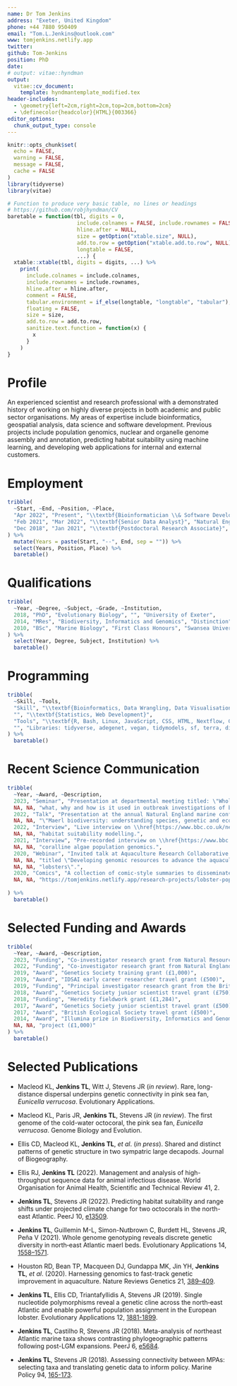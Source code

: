 ```yaml
---
name: Dr Tom Jenkins
address: "Exeter, United Kingdom"
phone: +44 7880 950409
email: "Tom.L.Jenkins@outlook.com"
www: tomjenkins.netlify.app
twitter: 
github: Tom-Jenkins
position: PhD
date:
# output: vitae::hyndman
output:
  vitae::cv_document:
    template: hyndmantemplate_modified.tex
header-includes:
  - \geometry{left=2cm,right=2cm,top=2cm,bottom=2cm}
  - \definecolor{headcolor}{HTML}{003366}
editor_options:
  chunk_output_type: console
---
```


<!-- \titlespacing{\section}{0pt}{1.ex}{0.5ex} -->
\fontsize{12}{16}\sf


```r
knitr::opts_chunk$set(
  echo = FALSE,
  warning = FALSE,
  message = FALSE,
  cache = FALSE
)
library(tidyverse)
library(vitae)
```

```r
# Function to produce very basic table, no lines or headings
# https://github.com/robjhyndman/CV
baretable = function(tbl, digits = 0,
                      include.colnames = FALSE, include.rownames = FALSE,
                      hline.after = NULL,
                      size = getOption("xtable.size", NULL),
                      add.to.row = getOption("xtable.add.to.row", NULL),
                      longtable = FALSE,
                      ...) {
  xtable::xtable(tbl, digits = digits, ...) %>%
    print(
      include.colnames = include.colnames,
      include.rownames = include.rownames,
      hline.after = hline.after,
      comment = FALSE,
      tabular.environment = if_else(longtable, "longtable", "tabular"),
      floating = FALSE,
      size = size,
      add.to.row = add.to.row,
      sanitize.text.function = function(x) {
        x
      }
    )
}
```

\vspace{6pt}

# Profile

An experienced scientist and research professional with a demonstrated history of working on highly diverse projects in both academic and public sector organisations. My areas of expertise include bioinformatics, geospatial analysis, data science and software development. Previous projects include population genomics, \textit{de novo} nuclear and organelle genome assembly and annotation, predicting habitat suitability using machine learning, and developing web applications for internal and external customers.

\vspace{12pt}

# Employment

```r
tribble(
  ~Start, ~End, ~Position, ~Place,
  "Apr 2022", "Present", "\\textbf{Bioinformatician \\& Software Developer}", "Animal and Plant Health Agency",
  "Feb 2021", "Mar 2022", "\\textbf{Senior Data Analyst}", "Natural England",
  "Dec 2018", "Jan 2021", "\\textbf{Postdoctoral Research Associate}", "University of Exeter"
) %>%
  mutate(Years = paste(Start, "--", End, sep = "")) %>%
  select(Years, Position, Place) %>%
  baretable()
```

\vspace{12pt}

# Qualifications

```r
tribble(
  ~Year, ~Degree, ~Subject, ~Grade, ~Institution,
  2018, "PhD", "Evolutionary Biology", "", "University of Exeter",
  2014, "MRes", "Biodiversity, Informatics and Genomics", "Distinction", "Imperial Colleage London",
  2010, "BSc", "Marine Biology", "First Class Honours", "Swansea University"
) %>%
  select(Year, Degree, Subject, Institution) %>% 
  baretable()
```

\vspace{12pt}

# Programming

```r
tribble(
  ~Skill, ~Tools,
  "Skill", "\\textbf{Bioinformatics, Data Wrangling, Data Visualisation, Geocomputation, Modelling,}",
  "", "\\textbf{Statistics, Web Development}",
  "Tools", "\\textbf{R, Bash, Linux, JavaScript, CSS, HTML, Nextflow, GitHub, HPC, AWS}",
  "", "Libraries: tidyverse, adegenet, vegan, tidymodels, sf, terra, dismo, shiny, leaflet.js, echarts.js",
) %>%
  baretable()
```

\vspace{12pt}

# Recent Science Communication

```r
tribble(
  ~Year, ~Award, ~Description,
  2023, "Seminar", "Presentation at departmental meeting titled: \"Whole genome sequencing:",
  NA, NA, "what, why and how is it used in outbreak investigations of bovine TB\".",
  2022, "Talk", "Presentation at the annual Natural England marine conference titled",
  NA, NA, "\"Maerl biodiversity: understanding species, genetic and ecosystem diversity.\"",
  2022, "Interview", "Live interview on \\href{https://www.bbc.co.uk/news/uk-england-devon-61592108}{\\textit{BBC Radio Wales Drive}} to discuss published research on coral",
  NA, NA, "habitat suitability modelling.",
  2021, "Interview", "Pre-recorded interview on \\href{https://www.bbc.co.uk/news/uk-england-cornwall-56586904}{\\textit{BBC Radio Cornwall}} to discuss published research on",
  NA, NA, "coralline algae population genomics.",
  2020, "Webinar", "Invited talk at Aquaculture Research Collaborative Hub UK annual conference",
  NA, NA, "titled \"Developing genomic resources to advance the aquaculture of European",
  NA, NA, "lobsters\".",
  2020, "Comics", "A collection of comic-style summaries to disseminate findings of lobster genetics:",
  NA, NA, "https://tomjenkins.netlify.app/research-projects/lobster-popgen/.",
  
) %>%
  baretable()
```

\vspace{12pt}

# Selected Funding and Awards

```r
tribble(
  ~Year, ~Award, ~Description,
  2023, "Funding", "Co-investigator research grant from Natural Resources Wales (£5,000)",
  2022, "Funding", "Co-investigator research grant from Natural England (£20,000)",
  2019, "Award", "Genetics Society training grant (£1,000)",
  2019, "Award", "IDSAI early career researcher travel grant (£500)",
  2019, "Funding", "Principal investigator research grant from the British Ecological Society (£5,000)",
  2018, "Award", "Genetics Society junior scientist travel grant (£750)",
  2018, "Funding", "Heredity fieldwork grant (£1,284)",
  2017, "Award", "Genetics Society junior scientist travel grant (£500)",
  2017, "Award", "British Ecological Society travel grant (£500)",
  2014, "Award", "Illumina prize in Biodiversity, Informatics and Genomics for outstanding masters",
  NA, NA, "project (£1,000)"
) %>%
  baretable()
```

\vspace{12pt}

# Selected Publications

  * Macleod KL, **Jenkins TL**, Witt J, Stevens JR (*in review*). Rare, long-distance dispersal underpins genetic connectivity in pink sea fan, *Eunicella verrucosa*. Evolutionary Applications.
  
  * Macleod KL, Paris JR, **Jenkins TL**, Stevens JR (*in review*). The first genome of the cold-water octocoral, the pink sea fan, *Eunicella verrucosa*. Genome Biology and Evolution.
  
  * Ellis CD, Macleod KL, **Jenkins TL**, *et al*. (*in press*). Shared and distinct patterns of genetic structure in two sympatric large decapods. Journal of Biogeography.
  
  * Ellis RJ, **Jenkins TL** (2022). Management and analysis of high-throughput sequence data for animal
infectious disease. World Organisation for Animal Health, Scientific and Technical Review 41, 2.

  * **Jenkins TL**, Stevens JR (2022). Predicting habitat suitability and range shifts under projected climate change for two octocorals in the north-east Atlantic. PeerJ 10, [e13509](https://doi.org/https://doi.org/10.7717/peerj.13509).
  
  * **Jenkins TL**, Guillemin M-L, Simon-Nutbrown C, Burdett HL, Stevens JR, Peña V (2021). Whole genome genotyping reveals discrete genetic diversity in north‐east Atlantic maerl beds. Evolutionary Applications 14, [1558–1571](https://doi.org/https://doi.org/10.1111/eva.13219).
  
  * Houston RD, Bean TP, Macqueen DJ, Gundappa MK, Jin YH, **Jenkins TL**, *et al*. (2020). Harnessing genomics to fast-track genetic improvement in aquaculture. Nature Reviews Genetics 21, [389–409](https://doi.org/https://doi.org/10.1038/s41576-020-0227-y).
  
  * **Jenkins TL**, Ellis CD, Triantafyllidis A, Stevens JR (2019). Single nucleotide polymorphisms reveal a genetic cline across the north‐east Atlantic and enable powerful population assignment in the European lobster. Evolutionary Applications 12, [1881-1899](https://doi.org/https://doi.org/10.1111/eva.12849).
  
  * **Jenkins TL**, Castilho R, Stevens JR (2018). Meta-analysis of northeast Atlantic marine taxa shows contrasting phylogeographic patterns following post-LGM expansions. PeerJ 6, [e5684](https://doi.org/https://doi.org/10.7717/peerj.5684).
  
  * **Jenkins TL**, Stevens JR (2018). Assessing connectivity between MPAs: selecting taxa and translating genetic data to inform policy. Marine Policy 94, [165-173](https://doi.org/https://doi.org/10.1016/j.marpol.2018.04.022).
  
  

